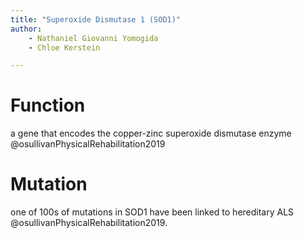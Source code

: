 ```yaml
---
title: "Superoxide Dismutase 1 (SOD1)"
author: 
    - Nathaniel Giovanni Yomogida
    - Chloe Kerstein

---
```


# Function
a gene that encodes the copper-zinc superoxide dismutase enzyme @osullivanPhysicalRehabilitation2019

# Mutation
one of 100s of mutations in SOD1 have been linked to hereditary ALS @osullivanPhysicalRehabilitation2019.